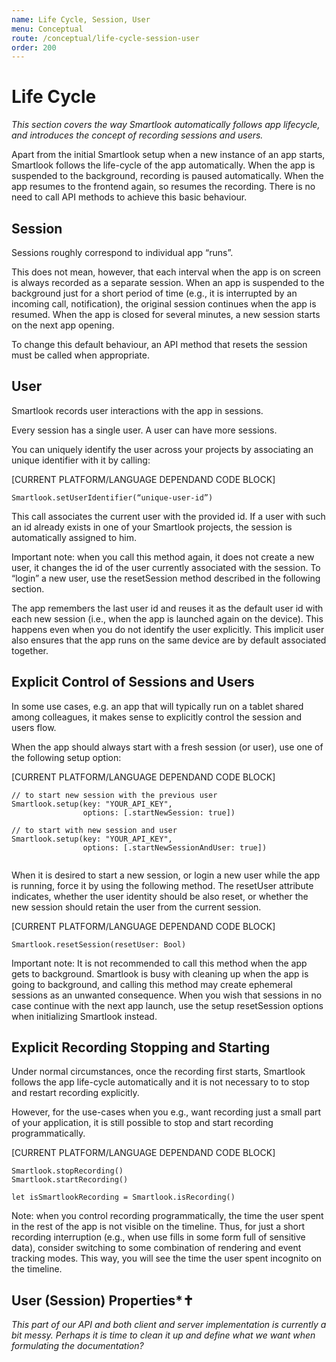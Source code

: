 ```yaml
---
name: Life Cycle, Session, User
menu: Conceptual
route: /conceptual/life-cycle-session-user
order: 200
---
```



# Life Cycle

*This section covers the way Smartlook automatically follows app lifecycle, and introduces the concept of recording sessions and users.*

Apart from the initial Smartlook setup when a new instance of an app starts, Smartlook follows the life-cycle of the app automatically. When the app is suspended to the background, recording is paused automatically. When the app resumes to the frontend again, so resumes the recording. There is no need to call  API methods to achieve this basic behaviour.

## Session 
Sessions roughly correspond to individual app “runs”.

This does not mean, however, that each interval when the app is on screen is always recorded as a separate session. When an app is suspended to the background just for a short period of time (e.g., it is interrupted by an incoming call, notification), the original session continues when the app is resumed. When the app is closed for several minutes, a new session starts on the next app opening.

To change this default behaviour, an API method that resets the session must be called when appropriate.

## User

Smartlook records user interactions with the app in sessions. 

Every session has a single user. A user can have more sessions.

You can uniquely identify the user across your projects by associating an unique identifier with it by calling:

[CURRENT PLATFORM/LANGUAGE DEPENDAND CODE BLOCK]
```
Smartlook.setUserIdentifier(“unique-user-id”)
```

This call associates the current user with the provided id. If a user with such an id already exists in one of your Smartlook projects, the session is automatically assigned to him.

Important note: when you call this method again, it does not create a new user, it changes the id of the user currently associated with the session. To “login” a new user, use the resetSession method described in the following section.

The app remembers the last user id and reuses it as the default user id with each new session (i.e., when the app is launched again on the device). This happens even when you do not identify the user explicitly. This  implicit user also ensures that the app runs on the same device are by default associated together.

## Explicit Control of Sessions and Users 

In some use cases, e.g. an app that will typically run on a tablet shared among colleagues, it makes sense to explicitly control the session and users flow.

When the app should always start with a fresh session (or user), use one of the following setup option:

[CURRENT PLATFORM/LANGUAGE DEPENDAND CODE BLOCK]
```
// to start new session with the previous user
Smartlook.setup(key: "YOUR_API_KEY", 
                options: [.startNewSession: true])
 
// to start with new session and user
Smartlook.setup(key: "YOUR_API_KEY", 
                options: [.startNewSessionAndUser: true])
 
```

When it is desired to start a new session, or login a new user while the app is running, force it by using the following method. The resetUser attribute indicates, whether the user identity should be also reset, or whether the new session should retain the user from the current session.

[CURRENT PLATFORM/LANGUAGE DEPENDAND CODE BLOCK]
```
Smartlook.resetSession(resetUser: Bool)
```

Important note: It is not recommended to call this method when the app gets to background. Smartlook is busy with cleaning up when the app is going to background, and calling this method may create ephemeral sessions as an unwanted consequence. When you wish that sessions in no case continue with the next app launch, use the setup resetSession options when initializing Smartlook instead.

## Explicit Recording Stopping and Starting

Under normal circumstances, once the recording first starts, Smartlook follows the app life-cycle automatically and it is not necessary to to stop and restart recording explicitly. 

However, for the use-cases when you e.g., want recording just a small part of your application, it is still possible to stop and start recording programmatically. 
 
[CURRENT PLATFORM/LANGUAGE DEPENDAND CODE BLOCK]
```
Smartlook.stopRecording()
Smartlook.startRecording()
 
let isSmartlookRecording = Smartlook.isRecording()
```

Note: when you control recording programmatically, the time the user spent in the rest of the app is not visible on the timeline. Thus, for just a short recording interruption (e.g., when use fills in some form full of sensitive data), consider switching to some combination of rendering and event tracking modes. This way, you will see the time the user spent incognito on the timeline.

## User (Session) Properties*✝

*This part of our API and both client and server implementation is currently a bit messy. Perhaps it is time to clean it up and define what we want when formulating the documentation?*
